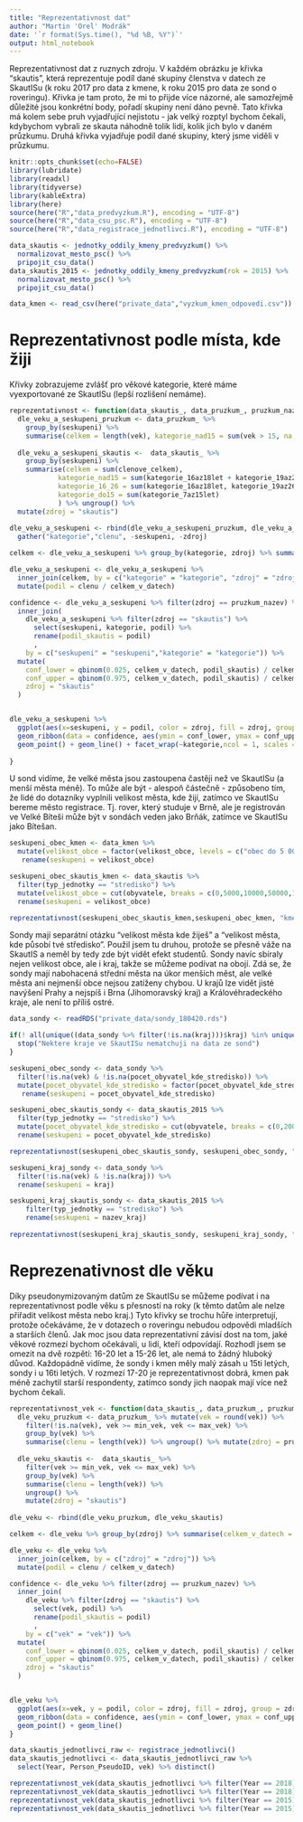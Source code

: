 ---
title: "Reprezentativnost dat"
author: "Martin 'Orel' Modrák"
date: '`r format(Sys.time(), "%d %B, %Y")`'
output: html_notebook
---


Reprezentativnost dat z ruznych zdroju. V každém obrázku je křivka "skautis", která reprezentuje podíl dané skupiny členstva v datech ze SkautISu (k roku 2017 pro data z kmene, k roku 2015 pro data ze sond o roveringu). Křivka je tam proto, že mi to přijde více názorné, ale samozřejmě důležité jsou konkrétní body, pořadí skupiny není dáno pevně. Tato křivka má kolem sebe pruh vyjadřující nejistotu - jak velký rozptyl bychom čekali, kdybychom vybrali ze skauta náhodně tolik lidí, kolik jich bylo v daném průzkumu. Druhá křivka vyjadřuje podíl dané skupiny, který jsme viděli v průzkumu.

```{r setup, message=FALSE}
knitr::opts_chunk$set(echo=FALSE)
library(lubridate)
library(readxl)
library(tidyverse)
library(kableExtra)
library(here)
source(here("R","data_predvyzkum.R"), encoding = "UTF-8")
source(here("R","data_csu_psc.R"), encoding = "UTF-8")
source(here("R","data_registrace_jednotlivci.R"), encoding = "UTF-8")

```

```{r}
data_skautis <- jednotky_oddily_kmeny_predvyzkum() %>%
  normalizovat_mesto_psc() %>%
  pripojit_csu_data()
data_skautis_2015 <- jednotky_oddily_kmeny_predvyzkum(rok = 2015) %>%
  normalizovat_mesto_psc() %>%
  pripojit_csu_data()

```


```{r message=FALSE}
data_kmen <- read_csv(here("private_data","vyzkum_kmen_odpovedi.csv")) %>% rename(vek = `Kolik Ti je let?`, velikost_obce = `Z jak velkého města pocházíš?`)
```

# Reprezentativnost podle místa, kde žiji

Křivky zobrazujeme zvlášť pro věkové kategorie, které máme vyexportované ze SkautISu (lepší rozlišení nemáme).



```{r}
reprezentativnost <- function(data_skautis_, data_pruzkum_, pruzkum_nazev, seskupeni_nazev) {
  dle_veku_a_seskupeni_pruzkum <- data_pruzkum_ %>% 
    group_by(seskupeni) %>%
    summarise(celkem = length(vek), kategorie_nad15 = sum(vek > 15, na.rm = TRUE), kategorie_16_26 = sum(vek >15 & vek <=26, na.rm = TRUE), kategorie_do15 = sum(vek <= 15, na.rm = TRUE)) %>% ungroup() %>% mutate(zdroj = pruzkum_nazev)
  
  dle_veku_a_seskupeni_skautis <-  data_skautis_ %>%
    group_by(seskupeni) %>%
    summarise(celkem = sum(clenove_celkem), 
            kategorie_nad15 = sum(kategorie_16az18let + kategorie_19az26let + kategorie_nad26let), 
            kategorie_16_26 = sum(kategorie_16az18let, kategorie_19az26let),
            kategorie_do15 = sum(kategorie_7az15let)
            ) %>% ungroup() %>%
  mutate(zdroj = "skautis")
  
dle_veku_a_seskupeni <- rbind(dle_veku_a_seskupeni_pruzkum, dle_veku_a_seskupeni_skautis) %>%
  gather("kategorie","clenu", -seskupeni, -zdroj)

celkem <- dle_veku_a_seskupeni %>% group_by(kategorie, zdroj) %>% summarise(celkem_v_datech = sum(clenu))

dle_veku_a_seskupeni <- dle_veku_a_seskupeni %>%
  inner_join(celkem, by = c("kategorie" = "kategorie", "zdroj" = "zdroj")) %>% 
  mutate(podil = clenu / celkem_v_datech)

confidence <- dle_veku_a_seskupeni %>% filter(zdroj == pruzkum_nazev) %>%
  inner_join(
    dle_veku_a_seskupeni %>% filter(zdroj == "skautis") %>% 
      select(seskupeni, kategorie, podil) %>%
      rename(podil_skautis = podil)
      , 
    by = c("seskupeni" = "seskupeni","kategorie" = "kategorie")) %>%
  mutate(
    conf_lower = qbinom(0.025, celkem_v_datech, podil_skautis) / celkem_v_datech,
    conf_upper = qbinom(0.975, celkem_v_datech, podil_skautis) / celkem_v_datech,
    zdroj = "skautis"
  )


dle_veku_a_seskupeni %>% 
  ggplot(aes(x=seskupeni, y = podil, color = zdroj, fill = zdroj, group = zdroj)) + 
  geom_ribbon(data = confidence, aes(ymin = conf_lower, ymax = conf_upper), alpha = 0.2, color = "transparent") +
  geom_point() + geom_line() + facet_wrap(~kategorie,ncol = 1, scales = "free_y") 
  
}
```

U sond vidíme, že velké města jsou zastoupena častěji než ve SkautISu (a menší města méně). To může ale být - alespoň částečně - způsobeno tím, že lidé do dotazníky vyplnili velikost města, kde žijí, zatímco ve SkautISu bereme město registrace. Tj. rover, který studuje v Brně, ale je registrován ve Velké Bíteši může být v sondách veden jako Brňák, zatímce ve SkautISu jako Bítešan.

```{r}

seskupeni_obec_kmen <- data_kmen %>% 
  mutate(velikost_obce = factor(velikost_obce, levels = c("obec do 5 000 obyvatel","obec do 10 000 obyvatel","obec do 50 000 obyvatel","obec do 100 000 obyvatel","obec nad 100 000 obyvatel"), labels = c("< 5 000","< 10 000", "< 50 000","< 100 000","100 000 +"))) %>%
   rename(seskupeni = velikost_obce) 

seskupeni_obec_skautis_kmen <- data_skautis %>% 
  filter(typ_jednotky == "stredisko") %>%
  mutate(velikost_obce = cut(obyvatele, breaks = c(0,5000,10000,50000,100000,1e7), labels = c("< 5 000","< 10 000", "< 50 000","< 100 000","100 000 +"))) %>%
  rename(seskupeni = velikost_obce) 

reprezentativnost(seskupeni_obec_skautis_kmen,seskupeni_obec_kmen, "kmen", "velikost obce")

```

Sondy mají separátní otázku "velikost města kde žiješ" a "velikost města, kde působí tvé středisko". Použil jsem tu druhou, protože se přesně váže na SkautIS a neměl by tedy zde být vidět efekt studentů. Sondy navíc sbíraly nejen velikost obce, ale i kraj, takže se můžeme podívat na obojí. Zdá se, že sondy mají nabohacená střední města na úkor menších měst, ale velké města ani nejmenší obce nejsou zatíženy chybou. U krajů lze vidět jisté navýšení Prahy a nejspíš i Brna (Jihomoravský kraj) a Královéhradeckého kraje, ale není to příliš ostré.

```{r}
data_sondy <- readRDS("private_data/sondy_180420.rds")

if(! all(unique((data_sondy %>% filter(!is.na(kraj)))$kraj) %in% unique(data_skautis$nazev_kraj))){
  stop("Nektere kraje ve SkautISu nematchuji na data ze sond")
}
```

```{r}
seskupeni_obec_sondy <- data_sondy %>% 
  filter(!is.na(vek) & !is.na(pocet_obyvatel_kde_stredisko)) %>%
  mutate(pocet_obyvatel_kde_stredisko = factor(pocet_obyvatel_kde_stredisko, levels = c("Do 1 999 obyvatel","2 000 – 9 999 obyvatel","10 000 – 99 999 obyvatel","100 000 a více obyvatel"), labels = c("< 2 000","< 10 000", "< 100 000","100 000 +"))) %>%
   rename(seskupeni = pocet_obyvatel_kde_stredisko) 

seskupeni_obec_skautis_sondy <- data_skautis_2015 %>% 
  filter(typ_jednotky == "stredisko") %>%
  mutate(pocet_obyvatel_kde_stredisko = cut(obyvatele, breaks = c(0,2000,10000,100000,1e7), labels = c("< 2 000","< 10 000", "< 100 000","100 000 +"))) %>%
  rename(seskupeni = pocet_obyvatel_kde_stredisko) 

reprezentativnost(seskupeni_obec_skautis_sondy, seskupeni_obec_sondy, "_sondy", "pocet_obyvatel_kde_stredisko")

```
```{r, fig.height=8}
seskupeni_kraj_sondy <- data_sondy %>% 
  filter(!is.na(vek) & !is.na(kraj)) %>%
  rename(seskupeni = kraj)

seskupeni_kraj_skautis_sondy <- data_skautis_2015 %>%
    filter(typ_jednotky == "stredisko") %>%
    rename(seskupeni = nazev_kraj)
  
reprezentativnost(seskupeni_kraj_skautis_sondy, seskupeni_kraj_sondy, "_sondy", "kraj") +  theme(axis.text.x = element_text(angle = 90, hjust = 1))

```

# Reprezenativnost dle věku

Díky pseudonymizovaným datům ze SkautISu se můžeme podívat i na reprezentativnost podle věku s přesností na roky (k těmto datům ale nelze přiřadit velikost města nebo kraj.) Tyto křivky se trochu hůře interpretují, protože očekáváme, že v dotazech o roveringu nebudou odpovědi mladších a starších členů. Jak moc jsou data reprezentativní závisí dost na tom, jaké věkové rozmezí bychom očekávali, u lidí, kteří odpovídají. Rozhodl jsem se omezit na dvě rozpětí:  16-20 let a 15-26 let, ale nemá to žádný hluboký důvod. Každopádně vidíme, že sondy i kmen měly malý zásah u 15ti letých, sondy i u 16ti letých. V rozmezí 17-20 je reprezentativnost dobrá, kmen pak méně zachytil starší respondenty, zatímco sondy jich naopak mají více než bychom čekali.

```{r}
reprezentativnost_vek <- function(data_skautis_, data_pruzkum_, pruzkum_nazev, min_vek = 15, max_vek = 21) {
  dle_veku_pruzkum <- data_pruzkum_ %>% mutate(vek = round(vek)) %>%
    filter(!is.na(vek), vek >= min_vek, vek <= max_vek) %>%
    group_by(vek) %>%
    summarise(clenu = length(vek)) %>% ungroup() %>% mutate(zdroj = pruzkum_nazev)
  
  dle_veku_skautis <-  data_skautis_ %>%
    filter(vek >= min_vek, vek <= max_vek) %>%
    group_by(vek) %>%
    summarise(clenu = length(vek)) %>% 
    ungroup() %>%
    mutate(zdroj = "skautis")
  
dle_veku <- rbind(dle_veku_pruzkum, dle_veku_skautis) 

celkem <- dle_veku %>% group_by(zdroj) %>% summarise(celkem_v_datech = sum(clenu))

dle_veku <- dle_veku %>%
  inner_join(celkem, by = c("zdroj" = "zdroj")) %>% 
  mutate(podil = clenu / celkem_v_datech)

confidence <- dle_veku %>% filter(zdroj == pruzkum_nazev) %>%
  inner_join(
    dle_veku %>% filter(zdroj == "skautis") %>% 
      select(vek, podil) %>%
      rename(podil_skautis = podil)
      , 
    by = c("vek" = "vek")) %>%
  mutate(
    conf_lower = qbinom(0.025, celkem_v_datech, podil_skautis) / celkem_v_datech,
    conf_upper = qbinom(0.975, celkem_v_datech, podil_skautis) / celkem_v_datech,
    zdroj = "skautis"
  )


dle_veku %>% 
  ggplot(aes(x=vek, y = podil, color = zdroj, fill = zdroj, group = zdroj)) + 
  geom_ribbon(data = confidence, aes(ymin = conf_lower, ymax = conf_upper), alpha = 0.2, color = "transparent") +
  geom_point() + geom_line()  
}
```

```{r}
data_skautis_jednotlivci_raw <- registrace_jednotlivci()
data_skautis_jednotlivci <- data_skautis_jednotlivci_raw %>%
  select(Year, Person_PseudoID, vek) %>% distinct()

```

```{r}
reprezentativnost_vek(data_skautis_jednotlivci %>% filter(Year == 2018), data_kmen, "kmen", min_vek = 16, max_vek = 20)
reprezentativnost_vek(data_skautis_jednotlivci %>% filter(Year == 2018), data_kmen, "kmen", min_vek = 15, max_vek = 26)
reprezentativnost_vek(data_skautis_jednotlivci %>% filter(Year == 2015), data_sondy, "_sondy", min_vek = 16, max_vek = 20)
reprezentativnost_vek(data_skautis_jednotlivci %>% filter(Year == 2015), data_sondy, "_sondy", min_vek = 15, max_vek = 26)
```
